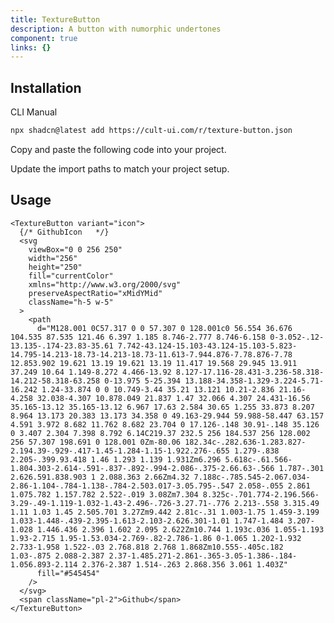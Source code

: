 ```yaml
---
title: TextureButton
description: A button with numorphic undertones
component: true
links: {}
---
```


<ComponentPreview
  name="texture-button-demo"
  className="[&_.preview>[data-orientation=vertical]]:sm:max-w-[70%]"
  description="All variations"
/>

## Installation

<CodeTabs>

<TabsList>
  <TabsTrigger value="cli">CLI</TabsTrigger>
  <TabsTrigger value="manual">Manual</TabsTrigger>
</TabsList>

<TabsContent value="cli">

```bash
npx shadcn@latest add https://cult-ui.com/r/texture-button.json
```

</TabsContent>

<TabsContent value="manual">

<Steps>

<Step>Copy and paste the following code into your project.</Step>

<ComponentSource name="texture-button" />

<Step>Update the import paths to match your project setup.</Step>

</Steps>

</TabsContent>

</CodeTabs>

## Usage



```tsx
<TextureButton variant="icon">
  {/* GithubIcon   */}
  <svg
    viewBox="0 0 256 250"
    width="256"
    height="250"
    fill="currentColor"
    xmlns="http://www.w3.org/2000/svg"
    preserveAspectRatio="xMidYMid"
    className="h-5 w-5"
  >
    <path
      d="M128.001 0C57.317 0 0 57.307 0 128.001c0 56.554 36.676 104.535 87.535 121.46 6.397 1.185 8.746-2.777 8.746-6.158 0-3.052-.12-13.135-.174-23.83-35.61 7.742-43.124-15.103-43.124-15.103-5.823-14.795-14.213-18.73-14.213-18.73-11.613-7.944.876-7.78.876-7.78 12.853.902 19.621 13.19 19.621 13.19 11.417 19.568 29.945 13.911 37.249 10.64 1.149-8.272 4.466-13.92 8.127-17.116-28.431-3.236-58.318-14.212-58.318-63.258 0-13.975 5-25.394 13.188-34.358-1.329-3.224-5.71-16.242 1.24-33.874 0 0 10.749-3.44 35.21 13.121 10.21-2.836 21.16-4.258 32.038-4.307 10.878.049 21.837 1.47 32.066 4.307 24.431-16.56 35.165-13.12 35.165-13.12 6.967 17.63 2.584 30.65 1.255 33.873 8.207 8.964 13.173 20.383 13.173 34.358 0 49.163-29.944 59.988-58.447 63.157 4.591 3.972 8.682 11.762 8.682 23.704 0 17.126-.148 30.91-.148 35.126 0 3.407 2.304 7.398 8.792 6.14C219.37 232.5 256 184.537 256 128.002 256 57.307 198.691 0 128.001 0Zm-80.06 182.34c-.282.636-1.283.827-2.194.39-.929-.417-1.45-1.284-1.15-1.922.276-.655 1.279-.838 2.205-.399.93.418 1.46 1.293 1.139 1.931Zm6.296 5.618c-.61.566-1.804.303-2.614-.591-.837-.892-.994-2.086-.375-2.66.63-.566 1.787-.301 2.626.591.838.903 1 2.088.363 2.66Zm4.32 7.188c-.785.545-2.067.034-2.86-1.104-.784-1.138-.784-2.503.017-3.05.795-.547 2.058-.055 2.861 1.075.782 1.157.782 2.522-.019 3.08Zm7.304 8.325c-.701.774-2.196.566-3.29-.49-1.119-1.032-1.43-2.496-.726-3.27.71-.776 2.213-.558 3.315.49 1.11 1.03 1.45 2.505.701 3.27Zm9.442 2.81c-.31 1.003-1.75 1.459-3.199 1.033-1.448-.439-2.395-1.613-2.103-2.626.301-1.01 1.747-1.484 3.207-1.028 1.446.436 2.396 1.602 2.095 2.622Zm10.744 1.193c.036 1.055-1.193 1.93-2.715 1.95-1.53.034-2.769-.82-2.786-1.86 0-1.065 1.202-1.932 2.733-1.958 1.522-.03 2.768.818 2.768 1.868Zm10.555-.405c.182 1.03-.875 2.088-2.387 2.37-1.485.271-2.861-.365-3.05-1.386-.184-1.056.893-2.114 2.376-2.387 1.514-.263 2.868.356 3.061 1.403Z"
      fill="#545454"
    />
  </svg>
  <span className="pl-2">Github</span>
</TextureButton>
```
